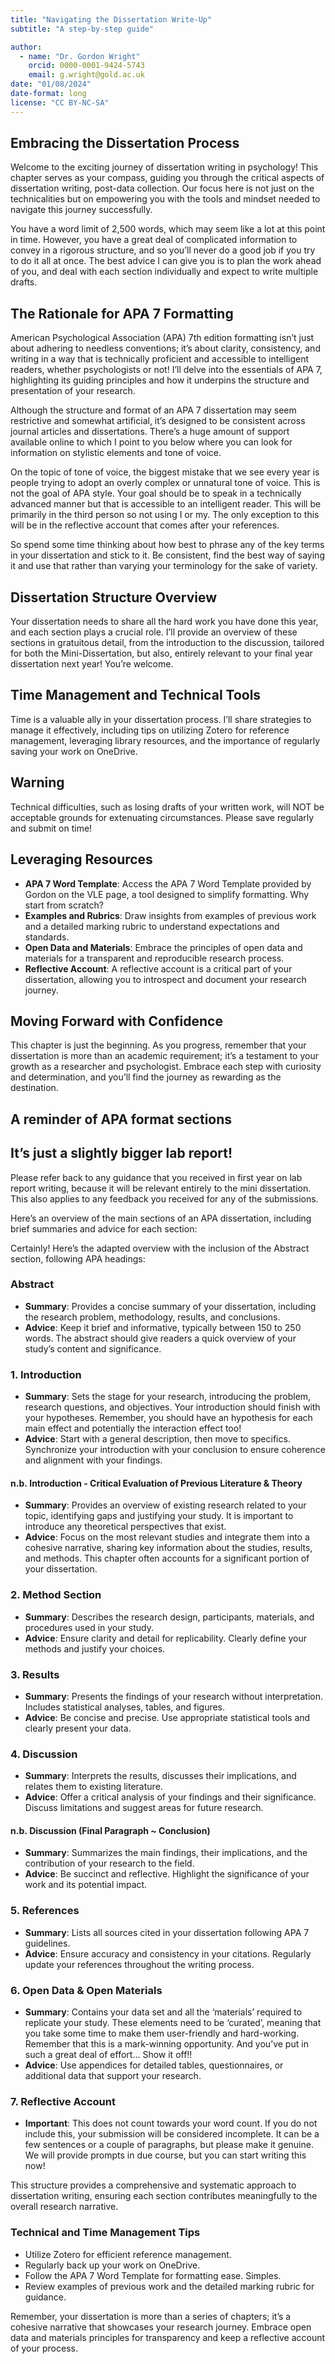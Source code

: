```yaml
---
title: "Navigating the Dissertation Write-Up"
subtitle: "A step-by-step guide"

author: 
  - name: "Dr. Gordon Wright"
    orcid: 0000-0001-9424-5743
    email: g.wright@gold.ac.uk
date: "01/08/2024"
date-format: long
license: "CC BY-NC-SA"
---
```


## Embracing the Dissertation Process

Welcome to the exciting journey of dissertation writing in psychology!
This chapter serves as your compass, guiding you through the critical
aspects of dissertation writing, post-data collection. Our focus here is
not just on the technicalities but on empowering you with the tools and
mindset needed to navigate this journey successfully.

You have a word limit of 2,500 words, which may seem like a lot at this
point in time. However, you have a great deal of complicated information
to convey in a rigorous structure, and so you'll never do a good job if
you try to do it all at once. The best advice I can give you is to plan
the work ahead of you, and deal with each section individually and
expect to write multiple drafts.

## The Rationale for APA 7 Formatting

American Psychological Association (APA) 7th edition formatting isn't
just about adhering to needless conventions; it's about clarity,
consistency, and writing in a way that is technically proficient and
accessible to intelligent readers, whether psychologists or not! I'll
delve into the essentials of APA 7, highlighting its guiding principles
and how it underpins the structure and presentation of your research.

Although the structure and format of an APA 7 dissertation may seem
restrictive and somewhat artificial, it's designed to be consistent
across journal articles and dissertations. There's a huge amount of
support available online to which I point to you below where you can
look for information on stylistic elements and tone of voice.

On the topic of tone of voice, the biggest mistake that we see every
year is people trying to adopt an overly complex or unnatural tone of
voice. This is not the goal of APA style. Your goal should be to speak
in a technically advanced manner but that is accessible to an
intelligent reader. This will be primarily in the third person so not
using I or my. The only exception to this will be in the reflective
account that comes after your references.

So spend some time thinking about how best to phrase any of the key
terms in your dissertation and stick to it. Be consistent, find the best
way of saying it and use that rather than varying your terminology for
the sake of variety.

## Dissertation Structure Overview

Your dissertation needs to share all the hard work you have done this
year, and each section plays a crucial role. I'll provide an overview of
these sections in gratuitous detail, from the introduction to the
discussion, tailored for both the Mini-Dissertation, but also, entirely
relevant to your final year dissertation next year! You're welcome.

## Time Management and Technical Tools

Time is a valuable ally in your dissertation process. I'll share
strategies to manage it effectively, including tips on utilizing Zotero
for reference management, leveraging library resources, and the
importance of regularly saving your work on OneDrive.

::: callout-warning
## Warning

Technical difficulties, such as losing drafts of your written work, will
NOT be acceptable grounds for extenuating circumstances. Please save
regularly and submit on time!
:::

## Leveraging Resources

-   **APA 7 Word Template**: Access the APA 7 Word Template provided by
    Gordon on the VLE page, a tool designed to simplify formatting. Why
    start from scratch?
-   **Examples and Rubrics**: Draw insights from examples of previous
    work and a detailed marking rubric to understand expectations and
    standards.
-   **Open Data and Materials**: Embrace the principles of open data and
    materials for a transparent and reproducible research process.
-   **Reflective Account**: A reflective account is a critical part of
    your dissertation, allowing you to introspect and document your
    research journey.

## Moving Forward with Confidence

This chapter is just the beginning. As you progress, remember that your
dissertation is more than an academic requirement; it's a testament to
your growth as a researcher and psychologist. Embrace each step with
curiosity and determination, and you'll find the journey as rewarding as
the destination.

## A reminder of APA format sections

::: callout-tip
## It's just a slightly bigger lab report!

Please refer back to any guidance that you received in first year on lab
report writing, because it will be relevant entirely to the mini
dissertation. This also applies to any feedback you received for any of
the submissions.
:::

Here's an overview of the main sections of an APA dissertation,
including brief summaries and advice for each section:

Certainly! Here's the adapted overview with the inclusion of the
Abstract section, following APA headings:

### Abstract

-   **Summary**: Provides a concise summary of your dissertation,
    including the research problem, methodology, results, and
    conclusions.
-   **Advice**: Keep it brief and informative, typically between 150 to
    250 words. The abstract should give readers a quick overview of your
    study's content and significance.

### 1. Introduction

-   **Summary**: Sets the stage for your research, introducing the
    problem, research questions, and objectives. Your introduction
    should finish with your hypotheses. Remember, you should have an
    hypothesis for each main effect and potentially the interaction
    effect too!
-   **Advice**: Start with a general description, then move to
    specifics. Synchronize your introduction with your conclusion to
    ensure coherence and alignment with your findings.

#### n.b. Introduction - Critical Evaluation of Previous Literature & Theory

-   **Summary**: Provides an overview of existing research related to
    your topic, identifying gaps and justifying your study. It is
    important to introduce any theoretical perspectives that exist.
-   **Advice**: Focus on the most relevant studies and integrate them
    into a cohesive narrative, sharing key information about the
    studies, results, and methods. This chapter often accounts for a
    significant portion of your dissertation.

### 2. Method Section

-   **Summary**: Describes the research design, participants, materials,
    and procedures used in your study.
-   **Advice**: Ensure clarity and detail for replicability. Clearly
    define your methods and justify your choices.

### 3. Results

-   **Summary**: Presents the findings of your research without
    interpretation. Includes statistical analyses, tables, and figures.
-   **Advice**: Be concise and precise. Use appropriate statistical
    tools and clearly present your data.

### 4. Discussion

-   **Summary**: Interprets the results, discusses their implications,
    and relates them to existing literature.
-   **Advice**: Offer a critical analysis of your findings and their
    significance. Discuss limitations and suggest areas for future
    research.

#### n.b. Discussion (Final Paragraph \~ Conclusion)

-   **Summary**: Summarizes the main findings, their implications, and
    the contribution of your research to the field.
-   **Advice**: Be succinct and reflective. Highlight the significance
    of your work and its potential impact.

### 5. References

-   **Summary**: Lists all sources cited in your dissertation following
    APA 7 guidelines.
-   **Advice**: Ensure accuracy and consistency in your citations.
    Regularly update your references throughout the writing process.

### 6. Open Data & Open Materials

-   **Summary**: Contains your data set and all the 'materials' required
    to replicate your study. These elements need to be 'curated',
    meaning that you take some time to make them user-friendly and
    hard-working. Remember that this is a mark-winning opportunity. And
    you've put in such a great deal of effort... Show it off!!
-   **Advice**: Use appendices for detailed tables, questionnaires, or
    additional data that support your research.

### 7. Reflective Account

-   **Important**: This does not count towards your word count. If you
    do not include this, your submission will be considered incomplete.
    It can be a few sentences or a couple of paragraphs, but please make
    it genuine. We will provide prompts in due course, but you can start
    writing this now!

This structure provides a comprehensive and systematic approach to
dissertation writing, ensuring each section contributes meaningfully to
the overall research narrative.

### Technical and Time Management Tips

-   Utilize Zotero for efficient reference management.
-   Regularly back up your work on OneDrive.
-   Follow the APA 7 Word Template for formatting ease. Simples.
-   Review examples of previous work and the detailed marking rubric for
    guidance.

Remember, your dissertation is more than a series of chapters; it's a
cohesive narrative that showcases your research journey. Embrace open
data and materials principles for transparency and keep a reflective
account of your process.
